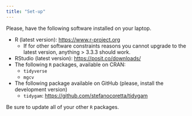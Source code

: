 ```yaml
---
title: "Set-up"
---
```


Please, have the following software installed on your laptop.

- R (latest version): <https://www.r-project.org>
    - If for other software constraints reasons you cannot upgrade to the latest version, anything > 3.3.3 should work.
- RStudio (latest version): <https://posit.co/downloads/>
- The following `R` packages, available on CRAN:
    - `tidyverse`
    - `mgcv`
- The following package available on GitHub (please, install the development version)
    - `tidygam`: <https://github.com/stefanocoretta/tidygam>

Be sure to update all of your other `R` packages.
